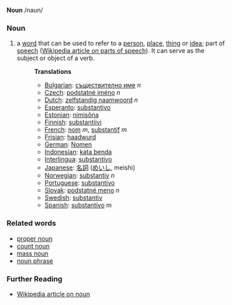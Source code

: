 '''Noun''' /naun/

===Noun===
# a [[word]] that can be used to refer to a [[person]], [[place]], [[thing]] or [[idea]]; part of [[speech]] ([[w:Part of speech|Wikipedia article on parts of speech]]). It can serve as the subject or object of a verb.
#:'''Translations'''
#:*[[Bulgarian]]: [[съществително име]] ''n''
#:*[[Czech]]: [[podstatné jméno]] ''n''
#:*[[Dutch]]: [[zelfstandig naamwoord]] ''n''
#:*[[Esperanto]]: [[substantivo]]
#:*[[Estonian]]: [[nimisõna]]
#:*[[Finnish]]: [[substantiivi]]
#:*[[French]]: [[nom]] ''m'', [[substantif]] ''m''
#:*[[Frisian]]: [[haadwurd]]
#:*[[German]]: [[Nomen]] 
#:*[[Indonesian]]: [[kata benda]]
#:*[[Interlingua]]: [[substantivo]]
#:*[[Japanese]]: [[名詞]] ([[めいし]], meishi)
#:*[[Norwegian]]: [[substantiv]] ''n''
#:*[[Portuguese]]: [[substantivo]]
#:*[[Slovak]]: [[podstatné meno]] ''n''
#:*[[Swedish]]: [[substantiv]]
#:*[[Spanish]]: [[substantivo]] ''m''

===Related words===
* [[proper noun]]
* [[count noun]]
* [[mass noun]]
* [[noun phrase]]

===Further Reading===
* [[w:noun|Wikipedia article on noun]]